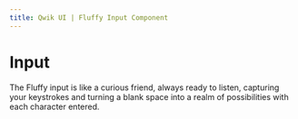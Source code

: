 ```yaml
---
title: Qwik UI | Fluffy Input Component
---
```



# Input

The Fluffy input is like a curious friend, always ready to listen, capturing your keystrokes and turning a blank space into a realm of possibilities with each character entered.
<br/>
<StatusBanner status={statusByComponent.fluffy.Input}/> 
 

